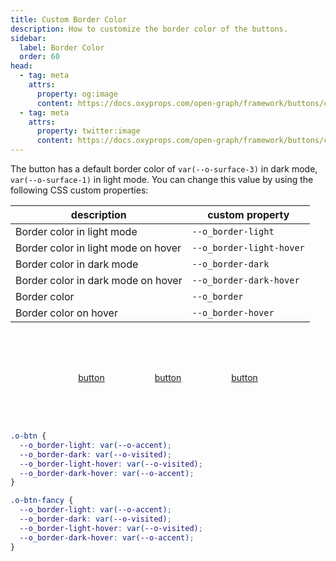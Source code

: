 ```yaml
---
title: Custom Border Color
description: How to customize the border color of the buttons.
sidebar:
  label: Border Color
  order: 60
head:
  - tag: meta
    attrs:
      property: og:image
      content: https://docs.oxyprops.com/open-graph/framework/buttons/custom-border-color.png
  - tag: meta
    attrs:
      property: twitter:image
      content: https://docs.oxyprops.com/open-graph/framework/buttons/custom-border-color.png
---
```


The button has a default border color of `var(--o-surface-3)` in dark mode, `var(--o-surface-1)` in light mode. You can change this value by using the following CSS custom properties:

| description                         | custom property                                                                         |
| ----------------------------------- | --------------------------------------------------------------------------------------- |
| Border color in light mode          | <ClipboardCopy value="--o_border-light:">`--o_border-light`</ClipboardCopy>             |
| Border color in light mode on hover | <ClipboardCopy value="--o_border-light-hover:">`--o_border-light-hover`</ClipboardCopy> |
| Border color in dark mode           | <ClipboardCopy value="--o_border-dark:">`--o_border-dark`</ClipboardCopy>               |
| Border color in dark mode on hover  | <ClipboardCopy value="--o_border-dark-hover:">`--o_border-dark-hover`</ClipboardCopy>   |
| Border color                        | <ClipboardCopy value="--o_border:">`--o_border`</ClipboardCopy>                         |
| Border color on hover               | <ClipboardCopy value="--o_border-hover:">`--o_border-hover`</ClipboardCopy>             |

<div style="display: flex; flex-wrap: wrap; column-gap:5rem;row-gap:1rem; width:100%; justify-content: center; align-items: center;padding-block: 4rem;">
  <a
    href="#custom-border-color"
    class="o-btn o-btn-outline"
    style="--o_border-light: var(--o-links);--o_border-dark: var(--o-links);--o_border-light-hover: var(--o-text-1);--o_border-dark-hover: var(--o-text-1);"
  >
    <span>button</span>
  </a>
  <a
    href="#custom-border-color"
    class="o-btn o-btn-outline"
    style="--o_border-light: var(--o-accent);--o_border-dark: var(--o-visited);--o_border-light-hover: var(--o-visited);--o_border-dark-hover: var(--o-accent);"
  >
    <span>button</span>
  </a>
  <a
    href="#custom-border-color"
    class="o-btn o-btn-outline"
    style="--o_border-light: var(--o-links);--o_border-dark: var(--o-links);--o_border-light-hover: var(--o-brand);--o_border-dark-hover: var(--o-brand);"
  >
    <span>button</span>
  </a>
</div>

```css title="Fancy button site wide"
.o-btn {
  --o_border-light: var(--o-accent);
  --o_border-dark: var(--o-visited);
  --o_border-light-hover: var(--o-visited);
  --o_border-dark-hover: var(--o-accent);
}
```

```css title="Fancy button modifier class"
.o-btn-fancy {
  --o_border-light: var(--o-accent);
  --o_border-dark: var(--o-visited);
  --o_border-light-hover: var(--o-visited);
  --o_border-dark-hover: var(--o-accent);
}
```
